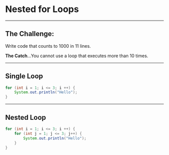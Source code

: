 
# Nested for Loops

---

## The Challenge:


Write code that counts to 1000 in 11 lines. 

**The Catch**...You cannot use a loop that executes more than 10 times.

---

## Single Loop

```java
for (int i = 1; i <= 3; i ++) {
    System.out.println("Hello");
}
```

---

## Nested Loop

```java
for (int i = 1; i <= 3; i ++) {
    for (int j = 1; j <= 3; j++) {
        System.out.println("Hello");
    }
}
```